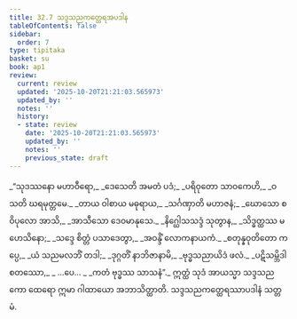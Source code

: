 ```yaml
---
title: 32.7 သဒ္ဒသညကတ္ထေရအပဒါန
tableOfContents: false
sidebar:
  order: 7
type: tipitaka
basket: su
book: ap1
review:
  current: review
  updated: '2025-10-20T21:21:03.565973'
  updated_by: ''
  notes: ''
  history:
  - state: review
    date: '2025-10-20T21:21:03.565973'
    updated_by: ''
    notes: ''
    previous_state: draft
---
```



<DynamicBreadcrumb />


<ReviewStatus review={frontmatter.review} showDetails={true} />

<HypothesisAnnotation frontmatter={frontmatter} />

<Division number="34" book="ap1" e="ch" v="20" p="291">

<Paragraph number="3551" type="verses" book="ap1">
_“သုဒဿနော မဟာဝီရော,_  
_ဒေသေတိ အမတံ ပဒံ;_  
_ပရိဝုတော သာဝကေဟိ,_  
_ဝသတိ ဃရမုတ္တမေ._  

</Paragraph>

</Division>
<Division number="35" book="ap1" e="ch" v="20" p="291">

<Paragraph number="3552" type="verses" book="ap1">
_တာယ ဝါစာယ မဓုရာယ,_  
_သင်္ဂဏှာတိ မဟာဇနံ;_  
_ဃောသော စ ဝိပုလော အာသိ,_  
_အာသီသော ဒေဝမာနုသေ._  

</Paragraph>

</Division>
<Division number="36" book="ap1" e="ch" v="20" p="291">

<Paragraph number="3553" type="verses" book="ap1">
_နိဂ္ဃေါသသဒ္ဒံ သုတွာန,_  
_သိဒ္ဓတ္ထဿ မဟေသိနော;_  
_သဒ္ဒေ စိတ္တံ ပသာဒေတွာ,_  
_အဝန္ဒိံ လောကနာယကံ._  

</Paragraph>

</Division>
<Division number="37" book="ap1" e="ch" v="20" p="291">

<Paragraph number="3554" type="verses" book="ap1">
_စတုန္နဝုတိတော ကပ္ပေ,_  
_ယံ သညမလဘိံ တဒါ;_  
_ဒုဂ္ဂတိံ နာဘိဇာနာမိ,_  
_ဗုဒ္ဓသညာယိဒံ ဖလံ._  

</Paragraph>

</Division>
<Division number="38" book="ap1" e="ch" v="20" p="292">

<Paragraph number="3555" type="verses" book="ap1">
_ပဋိသမ္ဘိဒါ စတဿော,_  
_ …ပေ… _  
_ကတံ ဗုဒ္ဓဿ သာသနံ”._  

</Paragraph>

<Paragraph number="3556" book="ap1">
ဣတ္ထံ သုဒံ အာယသ္မာ သဒ္ဒသညကော ထေရော ဣမာ ဂါထာယော အဘာသိတ္ထာတိ.

</Paragraph>
</Division>

<Paragraph number="3557" type="center" book="ap1">
သဒ္ဒသညကတ္ထေရဿာပဒါနံ သတ္တမံ.
</Paragraph>